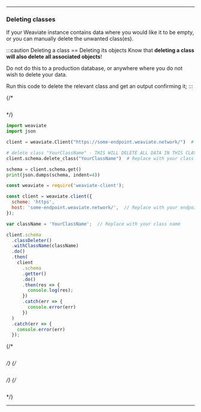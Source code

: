 <hr />

### Deleting classes

If your Weaviate instance contains data where you would like it to be empty, or you can manually delete the unwanted class(es).

:::caution Deleting a class == Deleting its objects
Know that **deleting a class will also delete all associated objects**!

Do not do this to a production database, or anywhere where you do not wish to delete your data. 

Run this code to delete the relevant class and get an output confirming it;
:::


<Tabs groupId="languages">
{/* <TabItem value="graphql" label="GraphQL">

```graphql

```

</TabItem> */}
<TabItem value="py" label="Python">

```python
import weaviate
import json

client = weaviate.Client("https://some-endpoint.weaviate.network/")  # Replace with your endpoint

# delete class "YourClassName" - THIS WILL DELETE ALL DATA IN THIS CLASS
client.schema.delete_class("YourClassName")  # Replace with your class name

schema = client.schema.get()
print(json.dumps(schema, indent=4))
```

</TabItem>
<TabItem value="js" label="JavaScript">

```js
const weaviate = require('weaviate-client');

const client = weaviate.client({
  scheme: 'https',
  host: 'some-endpoint.weaviate.network/',  // Replace with your endpoint
}); 

var className = 'YourClassName';  // Replace with your class name

client.schema
  .classDeleter()
  .withClassName(className)
  .do()
  .then(
    client
      .schema
      .getter()
      .do()
      .then(res => {
        console.log(res);
      })
      .catch(err => {
        console.error(err)
      })
  )
  .catch(err => {
    console.error(err)
  });
```

</TabItem>
{/* <TabItem value="go" label="Go">

```go

```

</TabItem> */}
{/* <TabItem value="java" label="Java">

```java

```

</TabItem> */}
{/* <TabItem value="curl" label="Curl">

```bash

```

</TabItem> */}
</Tabs>

<hr />